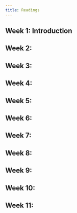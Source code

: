 ```yaml
---
title: Readings
---
```



## Week 1: Introduction

## Week 2: 

## Week 3:

## Week 4:

## Week 5:

## Week 6:

## Week 7:

## Week 8:

## Week 9:

## Week 10:

## Week 11: